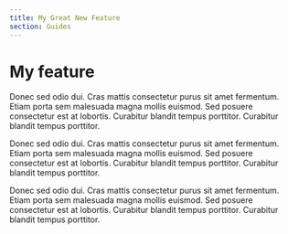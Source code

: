 ```yaml
---
title: My Great New Feature
section: Guides
---
```


# My feature

Donec sed odio dui. Cras mattis consectetur purus sit amet fermentum. Etiam porta sem malesuada magna mollis euismod. Sed posuere consectetur est at lobortis. Curabitur blandit tempus porttitor. Curabitur blandit tempus porttitor.

Donec sed odio dui. Cras mattis consectetur purus sit amet fermentum. Etiam porta sem malesuada magna mollis euismod. Sed posuere consectetur est at lobortis. Curabitur blandit tempus porttitor. Curabitur blandit tempus porttitor.

Donec sed odio dui. Cras mattis consectetur purus sit amet fermentum. Etiam porta sem malesuada magna mollis euismod. Sed posuere consectetur est at lobortis. Curabitur blandit tempus porttitor. Curabitur blandit tempus porttitor.
